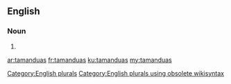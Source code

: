 ==English==

===Noun===
{{head|en}}

# {{plural of|tamandua}}

[[Category:English plurals]][[Category:English plurals using obsolete wikisyntax]]

[[ar:tamanduas]]
[[fr:tamanduas]]
[[ku:tamanduas]]
[[my:tamanduas]]